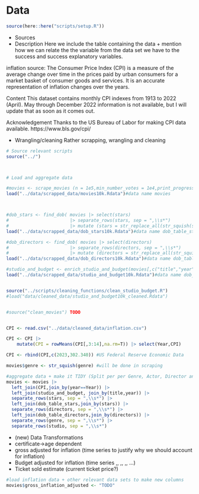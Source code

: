 # Data

```r
source(here::here("scripts/setup.R"))
```

* Sources
* Description
Here we include the table containing the data + mention how we can relate the the variable from the data set we have to the success and success  explanatory variables.


inflation source:
The Consumer Price Index (CPI) is a measure of the average change over time in the prices paid by urban consumers for a market basket of consumer goods and services. It is an accurate representation of inflation changes over the years.

Content
This dataset contains monthly CPI indexes from 1913 to 2022 (April). May through December 2022 information is not available, but I will update that as soon as it comes out.

Acknowledgement
Thanks to the US Bureau of Labor for making CPI data available. https://www.bls.gov/cpi/



* Wrangling/cleaning
Rather scrapping, wrangling and cleaning


```r
# Source relevant scripts
source("../")



# Load and aggregate data

#movies <- scrape_movies (n = 1e5,min_number_votes = 1e4,print_progress =TRUE)
load("../data/scrapped_data/movies10k.Rdata")#data name movies



#dob_stars <- find_dob( movies |> select(stars)
#                       |> separate_rows(stars, sep = ",\\s*")
#                       |> mutate (stars = str_replace_all(str_squish(stars),"\\s+","_")))
load("../data/scrapped_data/dob_stars10k.Rdata")#data name dob_table_stars

#dob_directors <- find_dob( movies |> select(directors)
#                       |> separate_rows(directors, sep = ",\\s*")
#                       |> mutate (directors = str_replace_all(str_squish(directors),"\\s+","_")))
load("../data/scrapped_data/dob_directors10k.Rdata")#data name dob_table_directors

#studio_and_budget <- enrich_studio_and_budget(movies[,c("title","year")])
load("../data/scrapped_data/studio_and_budget10k.Rdata")#data name dob_table_directors


source("../scripts/cleaning_functions/clean_studio_budget.R")
#load("data/cleaned_data/studio_and_budget10k_cleaned.Rdata")


#source("clean_movies") TODO


CPI <- read.csv("../data/cleaned_data/inflation.csv")

CPI <- CPI |>
    mutate(CPI = rowMeans(CPI[,3:14],na.rm=T)) |> select(Year,CPI)

CPI <- rbind(CPI,c(2023,302.340)) #US Federal Reserve Economic Data

movies$genre <- str_squish(genre) #will be done in scraping

#aggregate data + make it TIDY (Split per per Genre, Actor, Director and Studio)
movies <- movies |> 
  left_join(CPI,join_by(year==Year)) |>
  left_join(studio_and_budget, join_by(title,year)) |>
  separate_rows(stars, sep = ",\\s*") |>
  left_join(dob_table_stars,join_by(stars)) |>
  separate_rows(directors, sep = ",\\s*") |>
  left_join(dob_table_directors,join_by(directors)) |>
  separate_rows(genre, sep = ",\\s*") |>
  separate_rows(studio, sep = ",\\s*")

```



* (new) Data Transformations
- certificate->age dependent
- gross adjusted for inflation (time series to justify why we should account for inflation) 
- Budget adjusted for inflation (time series ,, ,, ,, ...)
- Ticket sold estimate (current ticket price?)



```r
#load inflation data + other relevant data sets to make new columns
movies$gross_inflation_adjusted <- "TODO"


```

